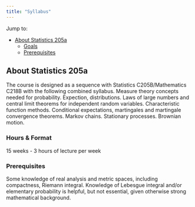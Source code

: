 ```yaml
---
title: "Syllabus"
---
```


Jump to:

- [About Statistics 205a](#about)
  - [Goals](#goals)
  - [Prerequisites](#prerequisites)


## About Statistics 205a

The course is designed as a sequence with Statistics C205B/Mathematics C218B with the following combined syllabus. Measure theory concepts needed for probability. Expection, distributions. Laws of large numbers and central limit theorems for independent random variables. Characteristic function methods. Conditional expectations, martingales and martingale convergence theorems. Markov chains. Stationary processes. Brownian motion.

### Hours & Format

15 weeks - 3 hours of lecture per week

### Prerequisites

Some knowledge of real analysis and metric spaces, including compactness, Riemann integral. Knowledge of Lebesgue integral and/or elementary probability is helpful, but not essential, given otherwise strong mathematical background.
